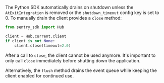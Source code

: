 The Python SDK automatically drains on shutdown unless the `AtExitIntegration` is removed or the `shutdown_timeout`
config key is set to 0.  To manually drain the client provides a `close` method:

```python
from sentry_sdk import Hub

client = Hub.current.client
if client is not None:
    client.close(timeout=2.0)
```

After a call to `close`, the client cannot be used anymore. It's important to
only call `close` immediately before shutting down the application.

Alternatively, the `flush` method drains the event queue while keeping the
client enabled for continued use.
